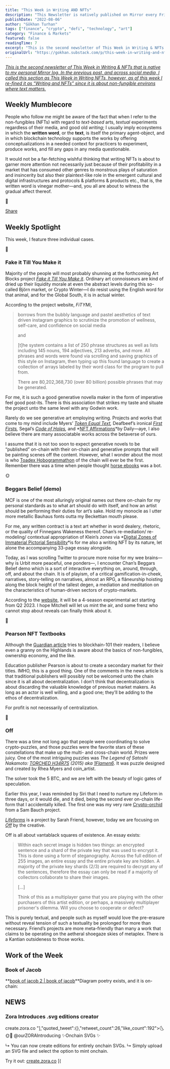 ```yaml
---
title: "This Week in Writing AND NFTs"
description: "This Newsletter is natively published on Mirror every Friday."
publishDate: "2022-08-06"
author: "Gökhan Turhan"
tags: ["finance", "crypto", "defi", "technology", "art"]
category: "Finance & Markets"
featured: false
readingTime: 7
excerpt: "This is the second newsletter of This Week in Writing & NFTs that is native to my personal Mirror log. In the previous post, and across social media, I called this section as This Week in Writing..."
originalUrl: "https://gokhan.substack.com/p/this-week-in-writing-and-nfts"
---
```


*[This is the second newsletter of This Week in Writing & NFTs that is native to my personal Mirror log. In the previous post, and across social media, I called this section as This Week in Writing NFTs, however, as of this week I re-fined it as “Writing and NFTs” since it is about non-fungible environs where text matters.](https://mirror.xyz/gokhan.eth/Pv9SYi6dm2IrMn3r3CQls0fKLqleQpAfBcIBvPpvc0Y)*

## Weekly Mumblecore

People who follow me might be aware of the fact that when I refer to the non-fungibles (NFTs) with regard to *text-based* arts, *textual* experiments regardless of their media, and good old *writing*; I usually imply ecosystems in which the **written word**, or the **text**, is itself the primary agent-object, and in which blockchain technology supports the works by offering conceptualizations in a needed context for practicers to experiment, produce works, and fill any gaps in any media questionable.

It would not be a far-fetching wishful thinking that writing NFTs is about to garner more attention not necessarily just because of their profitability in a market that has consumed other genres to monstrous plays of saturation and insincerity but also their plaintext-like role in the emergent cultural and digital infrastructures and protocols & platforms & products etc., that is, the written word is vinegar mother—and, you all are about to witness the gradual affect thereof.

🐸

[Share](https://gokhan.substack.com/p/this-week-in-writing-and-nfts)

## Weekly Spotlight

This week, I feature three individual cases.

🦍

### Fake it Till You Make it

Majority of the people will most probably shunning at the forthcoming Art Blocks project *[Fake it Till You Make it](https://fakeittillyoumakeit.lol/)*. Ordinary art connoisseurs are kind of dried up their liquidity morale at even the abstract levels during this so-called Björn market, or Crypto Winter—I do resist using the English word for that animal, and for the Global South, it is in actual winter.

According to the project website, *FiTYMi*,

>
> borrows from the bubbly language and pastel aesthetics of text driven instagram graphics to scrutinize the promotion of wellness, self-care, and confidence on social media
>
> and
>
> [t]he system contains a list of 250 phrase structures as well as lists including 145 nouns, 194 adjectives, 213 adverbs, and more. All phrases and words were found via scrolling and saving graphics of this style on Instagram, then typing up this found language to create a collection of arrays labeled by their word class for the program to pull from.
>
> There are 80,202,368,730 (over 80 billion) possible phrases that may be generated.
>

For me, it is such a good generative novella maker in the form of imperative feel good post-its. There is this association that strikes my taste and situate the project unto the same level with any Godwin work.

Rarely do we see generative art employing writing. Projects and works that come to my mind include Myers’ *[Token Equal Text](https://rhea.art/tokens-equal-text),* Deafbeef’s ironical *[First Firsts](https://www.deafbeef.com/first.htm),* Segal’s *[Code of Holes](https://www.folia.app/works/11),* and *[NFT Affirmations](https://nftaffirmations.io/)*by Daily—aye, I also believe there are many associatable works across the betaverse of ours.

I assume that it is not too soon to expect generative novels to be “published” on-chain with their on-chain and generative prompts that will be painting scenes off the content. However, what I wonder about the most is who [Toadex Hobogrammathon](https://ubu-mirror.ch/ubu/toadex_name.html) of the chain will ever be the first. Remember there was a time when people thought [horse ebooks](https://en.wikipedia.org/wiki/Horse_ebooks) was a bot.

🌞

### Beggars Belief (demo)

MCF is one of the most alluringly original names out there on-chain for my personal standards as to what art should do with itself, and how an artist should be performing their duties for art’s sake. Hold my monocle as I utter more metallic Bauhaus fonts outta my Beckettian mouth please.

For me, any written contract is a text art whether in word dealery, rhetoric, or the quality of Finnegans Wakeness thereof. Chan’s re-mediation/ re-modeling/ contextual appropriation of Klein’s *zones* via *[Digital Zones of Immaterial Pictorial Sensibility](https://chan.gallery/ikb/)*is for me also a writing NFT by its nature, let alone the accompanying 33-page essay alongside.

Today, as I was scrolling Twitter to procure more noise for my wee brains—why is Urbit more peaceful, one ponders—, I encounter Chan’s Beggars Belief demo which is a sort of interactive everything on, around, through, off, and about the chain. It is of playism, of a critical gamification-in-cheek, narratives, story-telling on narratives, almost an RPG, a flâneurship hoisting along the block height of the tallest degen, a mediation and meditation on the characteristics of human-driven sectors of crypto-markets.

According to the [website](https://chan.gallery/beggarsbelief/), it will be a 4-season experimental act starting from Q2 2023. I hope Mitchell will let us mint the air, and some frenz who cannot stop about reveals can finally think about it.

🌊

### Pearson NFT Textbooks

Although the [Guardian article](https://www.theguardian.com/books/2022/aug/02/pearson-plans-to-sell-its-textbooks-as-nfts) tries to blockhain-101 their readers, I believe even a granny on the Highlands is aware about the basics of non-fungibles, ownership economy, and the like.

Education publisher Pearson is about to create a secondary market for their titles. IMHO, this is a good thing. One of the comments in the news article is that traditional publishers will possibly not be welcomed unto the chain since it is all about decentralization. I don’t think that decentralization is about discarding the valuable knowledge of previous market makers. As long as an actor is well willing, and a good one; they’ll be adding to the ethos of decentralization.

For profit is not necessarily of centralization.

🌴

### Off

There was a time not long ago that people were coordinating to solve crypto-puzzles, and those puzzles were the favorite stars of these constellations that make up the multi- and cross-chain world. Prizes were juicy. One of the most intriguing puzzles was *The Legend of Satoshi Nakamoto: [TORCHED H34R7S](https://opensea.io/assets/ethereum/0xe55c8732de80cb474c756440082270e3b2ac7af7/2) (2015) aka [1Flamen6](https://www.blockchain.com/btc/address/1FLAMEN6rq2BqMnkUmsJBqCGWdwgVKcegd)*. It was puzzle designed and created by Rhea Myers and coin_artist.

The solver took the 5 BTC, and we are left with the beauty of logic gates of speculation.

Earlier this year, I was reminded by Siri that I need to nurture my Lifeform in three days, or it would die, and it died, being the second ever on-chain life-form that I accidentally killed. The first one was my very rare [Crypto-orchid](https://cryptorchids.io/) from a Sam Bauch project.

*[Lifeforms](https://lifeforms.supply/about)* is a project by Sarah Friend, however, today we are focusing on *[Off](https://off.supply/)* by the creative.

Off is all about vantablack squares of existence. An essay exists:

>
> Within each secret image is hidden two things: an encrypted sentence and a shard of the private key that was used to encrypt it. This is done using a form of steganography. Across the full edition of 255 images, an entire essay and the entire private key are hidden. A majority of the private key shards (2/3) are required to decrypt any of the sentences, therefore the essay can only be read if a majority of collectors collaborate to share their images.
>
> […]
>
> Think of this as a multiplayer game that you are playing with the other purchasers of this artist edition, or perhaps, a massively multiplayer prisoner's dilemma. Will you choose to cooperate or defect?
>

This is purely textual, and people such as myself would love the pre-erasure without reveal tension of such a textuality be prolonged for more than necessary. Friend’s projects are more meta-friendly than many a work that claims to be operating on the aetheral shoegaze skies of metaplex. There is a Kantian outsideness to those works.

## Work of the Week

### Book of Jacob

**[book of jacob 2 | book of jacob](https://zora.co/collections/0x2101D8e8F9b5750Ff81c49455F51d5773c3f0422/2)**Diagram poetry exists, and it is on-chain:

## NEWS

### Zora Introduces .svg editions creator
create.zora.co "],"quoted_tweet":{},"retweet_count":26,"like_count":192">🌜🌞🌛 @ourZORAIntroducing ✨Onchain SVGs ✨

↳ You can now create editions for entirely onchain SVGs.
↳ Simply upload an SVG file and select the option to mint onchain.

Try it out:
[create.zora.co](http://create.zora.co) [(

<TwitterEmbed url="https://twitter.com/i/status/1555618996581347328" />

